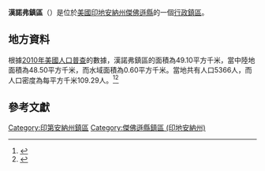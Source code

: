 {{noteTA
|G1=USState
|G2=地名
|G3=Unit
}}
{{Infobox settlement
|official_name            = 漢諾弗鎮區
|native_name = Hanover Township
|settlement_type          = [[行政鎮區|行政鎮區]]
|image_skyline            = 
|imagesize                = 
|image_map                = Map highlighting Hanover Township, Jefferson County, Indiana.svg
|mapsize                  = 250px
|pushpin_map  =USA Indiana
|pushpin_label = 漢諾弗鎮區
|pushpin_label_position   = top
|pushpin_map_caption      = 漢諾弗鎮區在印地安納州的位置
|subdivision_type         = [[世界政區索引|國家]]
|subdivision_type1        = [[美国州份|州份]]
|subdivision_type2        = [[印地安納州行政区划|縣]]
|subdivision_name         = [[美国|美国]]
|subdivision_name1        = [[印地安納州|印地安納州]]
|subdivision_name2        = [[傑佛遜縣_(印地安納州)|傑佛遜縣]]
|elevation_ft             = 804
|elevation_m              = 245
|timezone                 = [[北美东部時區|北美东部時區]]
|area_total_km2           = 49.10
|area_land_km2            = 48.50
|area_water_km2           = 0.60
|area_total_sq_mi         = 
|area_land_sq_mi          = 
|area_water_sq_mi         = 
|population_as_of         = [[2010年美國人口普查|2010]]
|population_footnotes     = 
|population_total         = 5366
|population_density_km2   = auto
|population_density_sq_mi = auto
|utc_offset               = -5
|coordinates              = {{coord|38|42|13|N|85|29|30|W|type:city_region:US-AL_source:GNS-enwiki|display=inline,title}}
| coor_pinpoint           = 
| coordinates_footnotes   = 
|timezone_DST             = EDT
|utc_offset_DST           = -4
|postal_code_type         = [[美國郵區編號|郵區編號]]
|postal_code              = 
|area_code                = {{link-en|电话区号812|Area code 812|812}}
|blank_name = [[地名信息系统|GNIS ID]]
|blank_info = 453370
}}
'''漢諾弗鎮區'''（{{lang-en|Hanover Township}}）是位於[[美國|美國]][[印地安納州|印地安納州]][[傑佛遜縣_(印地安納州)|傑佛遜縣]]的一個[[行政鎮區|行政鎮區]]。

== 地方資料 ==
根據[[2010年美國人口普查|2010年美國人口普查]]的數據，漢諾弗鎮區的面積為49.10平方千米，當中陸地面積為48.50平方千米，而水域面積為0.60平方千米。當地共有人口5366人，而人口密度為每平方千米109.29人。<ref name="GR8">{{cite web|url=http://factfinder2.census.gov|publisher=[[美国人口调查局|美国人口调查局]]|accessdate=2011-05-14|title=American FactFinder|archive-date=2013-09-11|archive-url=https://web.archive.org/web/20130911234518/http://factfinder2.census.gov/|dead-url=no}}</ref><ref>{{cite web|url=https://www.citypopulation.de/en/usa/illinois/admin/|title=USA: Illinois (Counties and Townships) - City Population|accessdate=2020-07-27|archive-date=2020-04-22|archive-url=https://web.archive.org/web/20200422090607/https://www.citypopulation.de/en/usa/illinois/admin/|dead-url=no}}</ref>

== 參考文獻 ==
{{reflist}}

{{傑佛遜縣 (印地安納州)}}

{{DEFAULTSORT:Hanover Township}}
[[Category:印第安納州鎮區|Category:印第安納州鎮區]]
[[Category:傑佛遜縣鎮區_(印地安納州)|Category:傑佛遜縣鎮區 (印地安納州)]]

{{Indiana-geo-stub}}